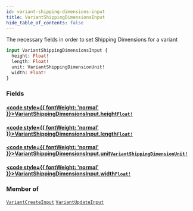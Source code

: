 ```yaml
---
id: variant-shipping-dimensions-input
title: VariantShippingDimensionsInput
hide_table_of_contents: false
---
```








The necessary fields in order to set Shipping Dimensions for a variant

```graphql
input VariantShippingDimensionsInput {
  height: Float!
  length: Float!
  unit: VariantShippingDimensionUnit!
  width: Float!
}
```


### Fields

#### [<code style={{ fontWeight: 'normal' }}>VariantShippingDimensionsInput.<b>height</b></code>](#)<Bullet />[`Float!`](/demand/api/graphql-admin/reference/scalars/float) <Badge class="secondary" text="non-null"/> <Badge class="secondary" text="scalar"/>
> 
> 

#### [<code style={{ fontWeight: 'normal' }}>VariantShippingDimensionsInput.<b>length</b></code>](#)<Bullet />[`Float!`](/demand/api/graphql-admin/reference/scalars/float) <Badge class="secondary" text="non-null"/> <Badge class="secondary" text="scalar"/>
> 
> 

#### [<code style={{ fontWeight: 'normal' }}>VariantShippingDimensionsInput.<b>unit</b></code>](#)<Bullet />[`VariantShippingDimensionUnit!`](/demand/api/graphql-admin/reference/enums/variant-shipping-dimension-unit) <Badge class="secondary" text="non-null"/> <Badge class="secondary" text="enum"/>
> 
> 

#### [<code style={{ fontWeight: 'normal' }}>VariantShippingDimensionsInput.<b>width</b></code>](#)<Bullet />[`Float!`](/demand/api/graphql-admin/reference/scalars/float) <Badge class="secondary" text="non-null"/> <Badge class="secondary" text="scalar"/>
> 
> 



### Member of

[`VariantCreateInput`](/demand/api/graphql-admin/reference/inputs/variant-create-input)  <Badge class="secondary" text="input"/><Bullet />[`VariantUpdateInput`](/demand/api/graphql-admin/reference/inputs/variant-update-input)  <Badge class="secondary" text="input"/>



